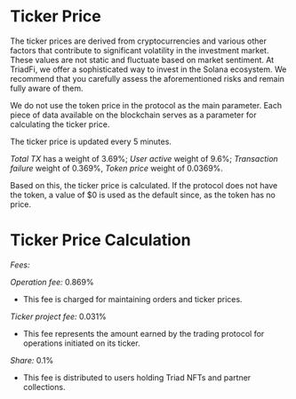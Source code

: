 

<HeroPattern />

# Ticker Price

The ticker prices are derived from cryptocurrencies and various other factors that contribute to significant volatility in the investment market. These values are not static and fluctuate based on market sentiment. At TriadFi, we offer a sophisticated way to invest in the Solana ecosystem. We recommend that you carefully assess the aforementioned risks and remain fully aware of them.

We do not use the token price in the protocol as the main parameter. Each piece of data available on the blockchain serves as a parameter for calculating the ticker price.

The ticker price is updated every 5 minutes.

_Total TX_ has a weight of 3.69%;
_User active_ weight of 9.6%;
_Transaction failure_ weight of 0.369%,
_Token price_ weight of 0.0369%.

Based on this, the ticker price is calculated. If the protocol does not have the token, a value of $0 is used as the default since, as the token has no price.

# **Ticker Price Calculation**

_Fees:_

_Operation fee:_ 0.869%

- This fee is charged for maintaining orders and ticker prices.

_Ticker project fee:_ 0.031%

- This fee represents the amount earned by the trading protocol for operations initiated on its ticker.

_Share:_ 0.1%

- This fee is distributed to users holding Triad NFTs and partner collections.
